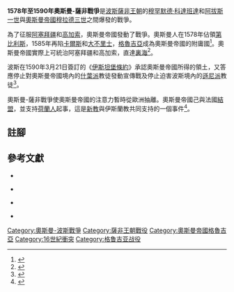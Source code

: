 {{Infobox Military Conflict
|conflict=1578年至1590年奧斯曼-薩非戰爭
|image=
|caption=
|partof=[[奧斯曼-波斯戰爭|奧斯曼-波斯戰爭]]
|date=1578年－1590年
|place=[[美索不達米亞|美索不達米亞]]（[[伊拉克|伊拉克]]）、[[高加索|高加索]]
|result=奧斯曼帝國獲勝，簽訂《[[伊斯坦堡條約_(1590年)|伊斯坦堡條約]]》
|territory=
|combatant1=[[Image:Safavid_Flag.svg|22px]] [[薩非王朝|薩非王朝]]|
|combatant2={{flag|Ottoman Empire|1453}}
|commander1=[[Image:Safavid_Flag.svg|22px]] [[穆罕默德·科達班達|穆罕默德·科達班達]]<br>[[阿拔斯一世_(波斯)|阿拔斯一世]]
|commander2={{flagicon|Ottoman Empire|1453}} 蘇丹[[穆拉德三世|穆拉德三世]]
|strength1=
|strength2=
|casualties1=
|casualties2=
}}

'''1578年至1590年奧斯曼-薩非戰爭'''是[[波斯|波斯]][[薩非王朝|薩非王朝]]的[[穆罕默德·科達班達|穆罕默德·科達班達]]和[[阿拔斯一世_(波斯)|阿拔斯一世]]與[[奧斯曼帝國|奧斯曼帝國]][[穆拉德三世|穆拉德三世]]之間爆發的戰爭。

為了征服[[阿塞拜疆|阿塞拜疆]]和[[高加索|高加索]]，奧斯曼帝國發動了戰爭。奧斯曼人在1578年佔領[[第比利斯|第比利斯]]，1585年再陷[[卡爾斯|卡爾斯]]和[[大不里士|大不里士]]，[[格魯吉亞|格魯吉亞]]成為奧斯曼帝國的附庸國<ref>{{harvnb|Endress|2002|p=194}}</ref>。奧斯曼帝國實際上可統治阿塞拜疆和高加索，直達[[裏海|裏海]]<ref>{{harvnb|Ágoston|Masters|2009|p=124}}</ref>。

波斯在1590年3月21日簽訂的《[[伊斯坦堡條約_(1590年)|伊斯坦堡條約]]》承認奧斯曼帝國所得的領土，又答應停止對奧斯曼帝國境內的[[什葉派|什葉派]]教徒發動宣傳戰及停止迫害波斯境內的[[遜尼派|遜尼派]]教徒<ref>{{harvnb|Shaw|1976|p=183}}</ref>。

奧斯曼-薩非戰爭使奧斯曼帝國的注意力暫時從歐洲抽離。奧斯曼帝國己與法國[[法國-奧斯曼同盟|結盟]]，並支持[[荷蘭人|荷蘭人]]起事，這是[[新教|新教]]與伊斯蘭教共同支持的一個事件<ref>{{harvnb|Bulut|2001|p=112}}</ref>。

== 註腳 ==
{{reflist}}

== 參考文獻 ==
{{refbegin}}

*{{en}}{{Citation
|last=Endress
|first=Gerhard   
|title=''Islam: an historical introduction'' 
|publisher=Edinburgh University Press
|year=2002
|isbn=0748616209
}}

*{{en}}{{Citation
|last=Ágoston
|first=Gábor  
|last2=Masters
|first2=Bruce Alan      
|title=''Encyclopedia of the Ottoman Empire'' 
|publisher=Infobase Publishing
|year=2009
|isbn=0816062595
}}

*{{en}}{{Citation
|last=Shaw
|first=Stanford J. 
|title=''History of the Ottoman Empire and Modern Turkey'' 
|publisher=Cambridge University Press
|volume=1
|year=1976
|isbn=0521291631
}}

*{{en}}{{Citation
|last=Bulut
|first=Mehmet    
|title=''Ottoman-Dutch economic relations in the early modern period 1571-1699'' 
|publisher=Uitgeverij Verloren
|year=2001
|isbn=9065506551
}}

{{refend}}

[[Category:奧斯曼-波斯戰爭|Category:奧斯曼-波斯戰爭]]
[[Category:薩非王朝戰役|Category:薩非王朝戰役]]
[[Category:奧斯曼帝國格魯吉亞|Category:奧斯曼帝國格魯吉亞]]
[[Category:16世紀衝突|Category:16世紀衝突]]
[[Category:格鲁吉亚战役|Category:格鲁吉亚战役]]